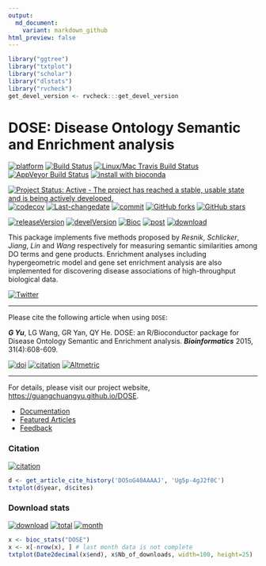 ```yaml
---
output:
  md_document:
    variant: markdown_github
html_preview: false
---
```



```r
library("ggtree") 
library("txtplot")
library("scholar")
library("dlstats")
library("rvcheck") 
get_devel_version <- rvcheck:::get_devel_version
```


# DOSE: Disease Ontology Semantic and Enrichment analysis

[![platform](http://www.bioconductor.org/shields/availability/devel/DOSE.svg)](https://www.bioconductor.org/packages/devel/bioc/html/DOSE.html#archives)
[![Build Status](http://www.bioconductor.org/shields/build/devel/bioc/DOSE.svg)](https://bioconductor.org/checkResults/devel/bioc-LATEST/DOSE/)
[![Linux/Mac Travis Build Status](https://img.shields.io/travis/GuangchuangYu/DOSE/master.svg?label=Mac%20OSX%20%26%20Linux)](https://travis-ci.org/GuangchuangYu/DOSE)
[![AppVeyor Build Status](https://img.shields.io/appveyor/ci/Guangchuangyu/DOSE/master.svg?label=Windows)](https://ci.appveyor.com/project/GuangchuangYu/DOSE)
[![install with bioconda](https://img.shields.io/badge/install%20with-bioconda-green.svg?style=flat)](http://bioconda.github.io/recipes/bioconductor-dose/README.html)

[![Project Status: Active - The project has reached a stable, usable state and is being actively developed.](http://www.repostatus.org/badges/latest/active.svg)](http://www.repostatus.org/#active)
[![codecov](https://codecov.io/gh/GuangchuangYu/DOSE/branch/master/graph/badge.svg)](https://codecov.io/gh/GuangchuangYu/DOSE/)
[![Last-changedate](https://img.shields.io/badge/last%20change-`r gsub('-', '--', Sys.Date())`-green.svg)](https://github.com/GuangchuangYu/DOSE/commits/master)
[![commit](http://www.bioconductor.org/shields/commits/bioc/DOSE.svg)](https://www.bioconductor.org/packages/devel/bioc/html/DOSE.html#svn_source)
[![GitHub forks](https://img.shields.io/github/forks/GuangchuangYu/DOSE.svg)](https://github.com/GuangchuangYu/DOSE/network) 
[![GitHub stars](https://img.shields.io/github/stars/GuangchuangYu/DOSE.svg)](https://github.com/GuangchuangYu/DOSE/stargazers) 


[![releaseVersion](https://img.shields.io/badge/release%20version-`r check_bioc("DOSE")$latest_version`-green.svg?style=flat)](https://bioconductor.org/packages/DOSE)
[![develVersion](https://img.shields.io/badge/devel%20version-`r get_devel_version("GuangchuangYu/DOSE")`-green.svg?style=flat)](https://github.com/GuangchuangYu/DOSE)
[![Bioc](http://www.bioconductor.org/shields/years-in-bioc/DOSE.svg)](https://www.bioconductor.org/packages/devel/bioc/html/DOSE.html#since)
[![post](http://www.bioconductor.org/shields/posts/DOSE.svg)](https://support.bioconductor.org/t/DOSE/)
[![download](http://www.bioconductor.org/shields/downloads/DOSE.svg)](https://bioconductor.org/packages/stats/bioc/DOSE/)



This package implements five methods proposed by *Resnik*, *Schlicker*, *Jiang*, *Lin* and *Wang* respectively for measuring semantic similarities among DO terms and gene products. Enrichment analyses including hypergeometric model and gene set enrichment analysis are also implemented for discovering disease associations of high-throughput biological data. 


[![Twitter](https://img.shields.io/twitter/url/https/github.com/GuangchuangYu/DOSE.svg?style=social)](https://twitter.com/intent/tweet?hashtags=DOSE&url=http://bioinformatics.oxfordjournals.org/content/31/4/608)

------------------------------------------------------------------------

Please cite the following article when using `DOSE`: 

__*G Yu*__, LG Wang, GR Yan, QY He. DOSE: an R/Bioconductor package for Disease Ontology Semantic and Enrichment analysis. __*Bioinformatics*__ 2015, 31(4):608-609. 

[![doi](https://img.shields.io/badge/doi-10.1093/bioinformatics/btu684-green.svg?style=flat)](http://dx.doi.org/10.1093/bioinformatics/btu684)
[![citation](https://img.shields.io/badge/cited%20by-`r sum(get_article_cite_history('DO5oG40AAAAJ', 'Ug5p-4gJ2f0C')$cites)`-green.svg?style=flat)](https://scholar.google.com.hk/scholar?oi=bibs&hl=en&cites=16627502277303919270)
[![Altmetric](https://img.shields.io/badge/Altmetric-`r x <- readLines("https://www.altmetric.com/details/2788597"); gsub("^.*score=(\\d+)\\D+.*$", '\\1', x[grep("style=donut&score=", x)])`-green.svg?style=flat)](https://www.altmetric.com/details/2788597)


------------------------------------------------------------------------

For details, please visit our project website, <https://guangchuangyu.github.io/DOSE>.

+ [Documentation](https://guangchuangyu.github.io/DOSE/documentation/)
+ [Featured Articles](https://guangchuangyu.github.io/DOSE/featuredArticles/)
+ [Feedback](https://guangchuangyu.github.io/DOSE/#feedback)

### Citation 

[![citation](https://img.shields.io/badge/cited%20by-`r sum(get_article_cite_history('DO5oG40AAAAJ', 'Ug5p-4gJ2f0C')$cites)`-green.svg?style=flat)](https://scholar.google.com.hk/scholar?oi=bibs&hl=en&cites=16627502277303919270)


```r
d <- get_article_cite_history('DO5oG40AAAAJ', 'Ug5p-4gJ2f0C')
txtplot(d$year, d$cites)
```

### Download stats

[![download](http://www.bioconductor.org/shields/downloads/DOSE.svg)](https://bioconductor.org/packages/stats/bioc/DOSE/)
[![total](https://img.shields.io/badge/downloads-`r sum(bioc_stats("DOSE")$Nb_of_downloads)`/total-blue.svg?style=flat)](https://bioconductor.org/packages/stats/bioc/DOSE/)
[![month](https://img.shields.io/badge/downloads-`r x <- bioc_stats("DOSE"); x$Nb_of_downloads[nrow(x)-1]`/month-blue.svg?style=flat)](https://bioconductor.org/packages/stats/bioc/DOSE/)

```r
x <- bioc_stats("DOSE")
x <- x[-nrow(x), ] # last month data is not complete
txtplot(Date2decimal(x$end), x$Nb_of_downloads, width=100, height=25)
```



